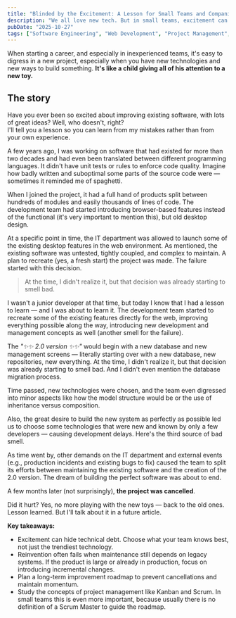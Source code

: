 ```yaml
---
title: "Blinded by the Excitement: A Lesson for Small Teams and Companies"
description: "We all love new tech. But in small teams, excitement can turn into distraction — fast."
pubDate: "2025-10-27"
tags: ["Software Engineering", "Web Development", "Project Management", "Technical Debt", "Lessons Learned", "Best Practices", "Team Dynamics", "Software Architecture"]
---
```


When starting a career, and especially in inexperienced teams, it's easy to digress in a new project, especially when you have new technologies and new ways to build something. **It's like a child giving all of his attention to a new toy.**

## The story

Have you ever been so excited about improving existing software, with lots of great ideas? Well, who doesn't, right?   
I'll tell you a lesson so you can learn from my mistakes rather than from your own experience.

A few years ago, I was working on software that had existed for more than two decades and had even been translated between different programming languages. It didn't have unit tests or rules to enforce code quality. Imagine how badly written and suboptimal some parts of the source code were — sometimes it reminded me of spaghetti.

When I joined the project, it had a full hand of products split between hundreds of modules and easily thousands of lines of code. The development team had started introducing browser-based features instead of the functional (it's very important to mention this), but old desktop design.

At a specific point in time, the IT department was allowed to launch some of the existing desktop features in the web environment. As mentioned, the existing software was untested, tightly coupled, and complex to maintain. A plan to recreate (yes, a fresh start) the project was made. The failure started with this decision.

> At the time, I didn't realize it, but that decision was already starting to smell bad.

I wasn't a junior developer at that time, but today I know that I had a lesson to learn — and I was about to learn it. The development team started to recreate some of the existing features directly for the web, improving everything possible along the way, introducing new development and management concepts as well (another smell for the failure).

The *"✨✨ 2.0 version ✨✨"* would begin with a new database and new management screens — literally starting over with a new database, new repositories, new everything. At the time, I didn't realize it, but that decision was already starting to smell bad. And I didn't even mention the database migration process.

Time passed, new technologies were chosen, and the team even digressed into minor aspects like how the model structure would be or the use of inheritance versus composition.

Also, the great desire to build the new system as perfectly as possible led us to choose some technologies that were new and known by only a few developers — causing development delays. Here's the third source of bad smell.

As time went by, other demands on the IT department and external events (e.g., production incidents and existing bugs to fix) caused the team to split its efforts between maintaining the existing software and the creation of the 2.0 version. The dream of building the perfect software was about to end.

A few months later (not surprisingly), **the project was cancelled**.

Did it hurt? Yes, no more playing with the new toys — back to the old ones.
Lesson learned. But I'll talk about it in a future article.

**Key takeaways:**
- Excitement can hide technical debt. Choose what your team knows best, not just the trendiest technology.  
- Reinvention often fails when maintenance still depends on legacy systems. If the product is large or already in production, focus on introducing incremental changes.  
- Plan a long-term improvement roadmap to prevent cancellations and maintain momentum.  
- Study the concepts of project management like Kanban and Scrum. In small teams this is even more important, because usually there is no definition of a Scrum Master to guide the roadmap.
